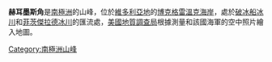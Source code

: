 {{coord|73|35|S|166|13|E|source:GNIS|display=title}}

'''赫耳墨斯角'''是[[南極洲|南極洲]]的山峰，位於[[維多利亞地|維多利亞地]]的[[博克格雷溫克海岸|博克格雷溫克海岸]]，處於[[破冰船冰川|破冰船冰川]]和[[菲茨傑拉德冰川|菲茨傑拉德冰川]]的匯流處，[[美國地質調查局|美國地質調查局]]根據測量和該國海軍的空中照片繪入地圖。

{{DEFAULTSORT:Hermes Point}}
[[Category:南極洲山峰|Category:南極洲山峰]]


{{BorchgrevinkCoast-geo-stub}}